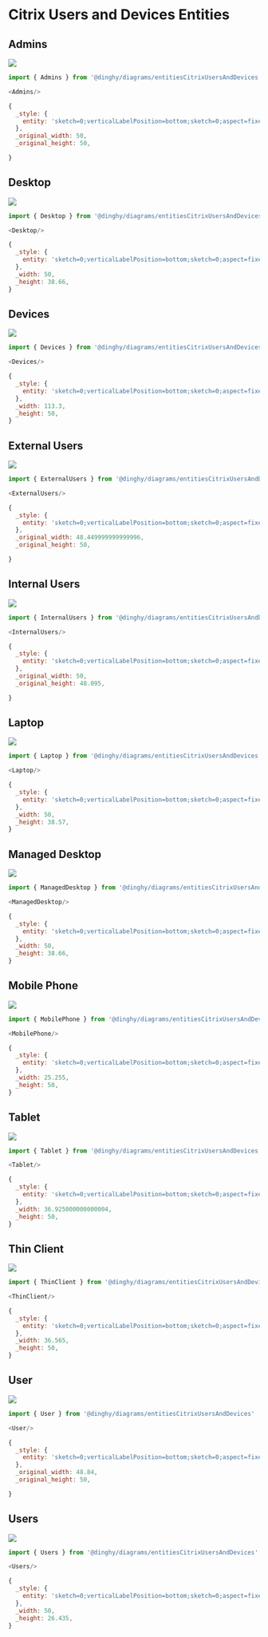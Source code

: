 
# Citrix Users and Devices Entities


## Admins

<Tabs>
  <TabItem value="Preview">

![](./admins.png#drawio)

  </TabItem>
  <TabItem value="Usage">
    
```js
import { Admins } from '@dinghy/diagrams/entitiesCitrixUsersAndDevices'

<Admins/>
```

  </TabItem>
  <TabItem value="Definition">
    
```js
{
  _style: {
    entity: 'sketch=0;verticalLabelPosition=bottom;sketch=0;aspect=fixed;html=1;verticalAlign=top;strokeColor=none;fillColor=#000000;align=center;outlineConnect=0;pointerEvents=1;shape=mxgraph.citrix2.admins;',
  },
  _original_width: 50,
  _original_height: 50,

}
```

  </TabItem>
</Tabs>


## Desktop

<Tabs>
  <TabItem value="Preview">

![](./desktop.png#drawio)

  </TabItem>
  <TabItem value="Usage">
    
```js
import { Desktop } from '@dinghy/diagrams/entitiesCitrixUsersAndDevices'

<Desktop/>
```

  </TabItem>
  <TabItem value="Definition">
    
```js
{
  _style: {
    entity: 'sketch=0;verticalLabelPosition=bottom;sketch=0;aspect=fixed;html=1;verticalAlign=top;strokeColor=none;fillColor=#000000;align=center;outlineConnect=0;pointerEvents=1;shape=mxgraph.citrix2.desktop;',
  },
  _width: 50,
  _height: 38.66,
}
```

  </TabItem>
</Tabs>


## Devices

<Tabs>
  <TabItem value="Preview">

![](./devices.png#drawio)

  </TabItem>
  <TabItem value="Usage">
    
```js
import { Devices } from '@dinghy/diagrams/entitiesCitrixUsersAndDevices'

<Devices/>
```

  </TabItem>
  <TabItem value="Definition">
    
```js
{
  _style: {
    entity: 'sketch=0;verticalLabelPosition=bottom;sketch=0;aspect=fixed;html=1;verticalAlign=top;strokeColor=none;fillColor=#000000;align=center;outlineConnect=0;pointerEvents=1;shape=mxgraph.citrix2.devices;',
  },
  _width: 113.3,
  _height: 50,
}
```

  </TabItem>
</Tabs>


## External Users

<Tabs>
  <TabItem value="Preview">

![](./external-users.png#drawio)

  </TabItem>
  <TabItem value="Usage">
    
```js
import { ExternalUsers } from '@dinghy/diagrams/entitiesCitrixUsersAndDevices'

<ExternalUsers/>
```

  </TabItem>
  <TabItem value="Definition">
    
```js
{
  _style: {
    entity: 'sketch=0;verticalLabelPosition=bottom;sketch=0;aspect=fixed;html=1;verticalAlign=top;strokeColor=none;fillColor=#000000;align=center;outlineConnect=0;pointerEvents=1;shape=mxgraph.citrix2.external_users;',
  },
  _original_width: 48.449999999999996,
  _original_height: 50,

}
```

  </TabItem>
</Tabs>


## Internal Users

<Tabs>
  <TabItem value="Preview">

![](./internal-users.png#drawio)

  </TabItem>
  <TabItem value="Usage">
    
```js
import { InternalUsers } from '@dinghy/diagrams/entitiesCitrixUsersAndDevices'

<InternalUsers/>
```

  </TabItem>
  <TabItem value="Definition">
    
```js
{
  _style: {
    entity: 'sketch=0;verticalLabelPosition=bottom;sketch=0;aspect=fixed;html=1;verticalAlign=top;strokeColor=none;fillColor=#000000;align=center;outlineConnect=0;pointerEvents=1;shape=mxgraph.citrix2.internal_users;',
  },
  _original_width: 50,
  _original_height: 48.095,

}
```

  </TabItem>
</Tabs>


## Laptop

<Tabs>
  <TabItem value="Preview">

![](./laptop.png#drawio)

  </TabItem>
  <TabItem value="Usage">
    
```js
import { Laptop } from '@dinghy/diagrams/entitiesCitrixUsersAndDevices'

<Laptop/>
```

  </TabItem>
  <TabItem value="Definition">
    
```js
{
  _style: {
    entity: 'sketch=0;verticalLabelPosition=bottom;sketch=0;aspect=fixed;html=1;verticalAlign=top;strokeColor=none;fillColor=#000000;align=center;outlineConnect=0;pointerEvents=1;shape=mxgraph.citrix2.laptop;',
  },
  _width: 50,
  _height: 38.57,
}
```

  </TabItem>
</Tabs>


## Managed Desktop

<Tabs>
  <TabItem value="Preview">

![](./managed-desktop.png#drawio)

  </TabItem>
  <TabItem value="Usage">
    
```js
import { ManagedDesktop } from '@dinghy/diagrams/entitiesCitrixUsersAndDevices'

<ManagedDesktop/>
```

  </TabItem>
  <TabItem value="Definition">
    
```js
{
  _style: {
    entity: 'sketch=0;verticalLabelPosition=bottom;sketch=0;aspect=fixed;html=1;verticalAlign=top;strokeColor=none;fillColor=#000000;align=center;outlineConnect=0;pointerEvents=1;shape=mxgraph.citrix2.managed_desktop;',
  },
  _width: 50,
  _height: 38.66,
}
```

  </TabItem>
</Tabs>


## Mobile Phone

<Tabs>
  <TabItem value="Preview">

![](./mobile-phone.png#drawio)

  </TabItem>
  <TabItem value="Usage">
    
```js
import { MobilePhone } from '@dinghy/diagrams/entitiesCitrixUsersAndDevices'

<MobilePhone/>
```

  </TabItem>
  <TabItem value="Definition">
    
```js
{
  _style: {
    entity: 'sketch=0;verticalLabelPosition=bottom;sketch=0;aspect=fixed;html=1;verticalAlign=top;strokeColor=none;fillColor=#000000;align=center;outlineConnect=0;pointerEvents=1;shape=mxgraph.citrix2.mobile;',
  },
  _width: 25.255,
  _height: 50,
}
```

  </TabItem>
</Tabs>


## Tablet

<Tabs>
  <TabItem value="Preview">

![](./tablet.png#drawio)

  </TabItem>
  <TabItem value="Usage">
    
```js
import { Tablet } from '@dinghy/diagrams/entitiesCitrixUsersAndDevices'

<Tablet/>
```

  </TabItem>
  <TabItem value="Definition">
    
```js
{
  _style: {
    entity: 'sketch=0;verticalLabelPosition=bottom;sketch=0;aspect=fixed;html=1;verticalAlign=top;strokeColor=none;fillColor=#000000;align=center;outlineConnect=0;pointerEvents=1;shape=mxgraph.citrix2.tablet;',
  },
  _width: 36.925000000000004,
  _height: 50,
}
```

  </TabItem>
</Tabs>


## Thin Client

<Tabs>
  <TabItem value="Preview">

![](./thin-client.png#drawio)

  </TabItem>
  <TabItem value="Usage">
    
```js
import { ThinClient } from '@dinghy/diagrams/entitiesCitrixUsersAndDevices'

<ThinClient/>
```

  </TabItem>
  <TabItem value="Definition">
    
```js
{
  _style: {
    entity: 'sketch=0;verticalLabelPosition=bottom;sketch=0;aspect=fixed;html=1;verticalAlign=top;strokeColor=none;fillColor=#000000;align=center;outlineConnect=0;pointerEvents=1;shape=mxgraph.citrix2.thin_client;',
  },
  _width: 36.565,
  _height: 50,
}
```

  </TabItem>
</Tabs>


## User

<Tabs>
  <TabItem value="Preview">

![](./user.png#drawio)

  </TabItem>
  <TabItem value="Usage">
    
```js
import { User } from '@dinghy/diagrams/entitiesCitrixUsersAndDevices'

<User/>
```

  </TabItem>
  <TabItem value="Definition">
    
```js
{
  _style: {
    entity: 'sketch=0;verticalLabelPosition=bottom;sketch=0;aspect=fixed;html=1;verticalAlign=top;strokeColor=none;fillColor=#000000;align=center;outlineConnect=0;pointerEvents=1;shape=mxgraph.citrix2.user;',
  },
  _original_width: 48.84,
  _original_height: 50,

}
```

  </TabItem>
</Tabs>


## Users

<Tabs>
  <TabItem value="Preview">

![](./users.png#drawio)

  </TabItem>
  <TabItem value="Usage">
    
```js
import { Users } from '@dinghy/diagrams/entitiesCitrixUsersAndDevices'

<Users/>
```

  </TabItem>
  <TabItem value="Definition">
    
```js
{
  _style: {
    entity: 'sketch=0;verticalLabelPosition=bottom;sketch=0;aspect=fixed;html=1;verticalAlign=top;strokeColor=none;fillColor=#000000;align=center;outlineConnect=0;pointerEvents=1;shape=mxgraph.citrix2.users;',
  },
  _width: 50,
  _height: 26.435,
}
```

  </TabItem>
</Tabs>

